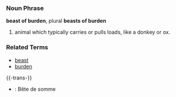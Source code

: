 ===Noun Phrase===
'''beast of burden''', plural '''beasts of burden'''

# animal which typically carries or pulls loads, like a donkey or ox.

===Related Terms===
*[[beast]]
*[[burden]]

{{-trans-}}

* {{fr}} : Bête de somme